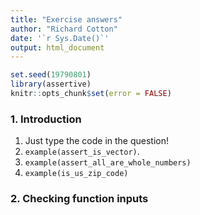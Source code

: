 ```yaml
---
title: "Exercise answers"
author: "Richard Cotton"
date: '`r Sys.Date()`'
output: html_document
---
```

  
<!--
%\VignetteEngine{knitr::rmarkdown}
%\VignetteIndexEntry{A1. Exercise answers}
-->
  
```r
set.seed(19790801)
library(assertive)
knitr::opts_chunk$set(error = FALSE)
```

### 1. Introduction

1. Just type the code in the question!
2. `example(assert_is_vector)`.
3. `example(assert_all_are_whole_numbers)`
4. `example(is_us_zip_code)`

### 2. Checking function inputs
